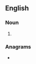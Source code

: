 {{also|drop-backs|drop backs}}

==English==

===Noun===
{{head|en|noun plural form}}

# {{plural of|dropback|lang=en}}

===Anagrams===
* {{l|en|backdrops}}